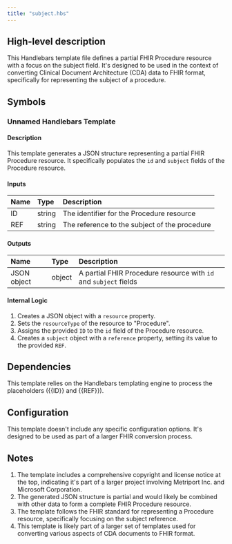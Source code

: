 ```yaml
---
title: "subject.hbs"
---
```


## High-level description
This Handlebars template file defines a partial FHIR Procedure resource with a focus on the subject field. It's designed to be used in the context of converting Clinical Document Architecture (CDA) data to FHIR format, specifically for representing the subject of a procedure.

## Symbols

### Unnamed Handlebars Template
#### Description
This template generates a JSON structure representing a partial FHIR Procedure resource. It specifically populates the `id` and `subject` fields of the Procedure resource.

#### Inputs
| Name | Type | Description |
|:-----|:-----|:------------|
| ID | string | The identifier for the Procedure resource |
| REF | string | The reference to the subject of the procedure |

#### Outputs
| Name | Type | Description |
|:-----|:-----|:------------|
| JSON object | object | A partial FHIR Procedure resource with `id` and `subject` fields |

#### Internal Logic
1. Creates a JSON object with a `resource` property.
2. Sets the `resourceType` of the resource to "Procedure".
3. Assigns the provided `ID` to the `id` field of the Procedure resource.
4. Creates a `subject` object with a `reference` property, setting its value to the provided `REF`.

## Dependencies
This template relies on the Handlebars templating engine to process the placeholders ({{ID}} and {{REF}}).

## Configuration
This template doesn't include any specific configuration options. It's designed to be used as part of a larger FHIR conversion process.

## Notes
1. The template includes a comprehensive copyright and license notice at the top, indicating it's part of a larger project involving Metriport Inc. and Microsoft Corporation.
2. The generated JSON structure is partial and would likely be combined with other data to form a complete FHIR Procedure resource.
3. The template follows the FHIR standard for representing a Procedure resource, specifically focusing on the subject reference.
4. This template is likely part of a larger set of templates used for converting various aspects of CDA documents to FHIR format.